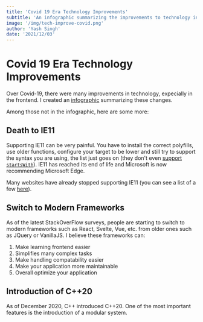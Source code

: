```yaml
---
title: 'Covid 19 Era Technology Improvements'
subtitle: 'An infographic summarizing the improvements to technology in Covid-19'
image: '/img/tech-improve-covid.png'
author: 'Yash Singh'
date: '2021/12/03'
---
```



# Covid 19 Era Technology Improvements

Over Covid-19, there were many improvements in technology, expecially in the frontend. I created an [infographic](/infographic/tech-covid)
summarizing these changes.

Among those not in the infographic, here are some more:

## Death to IE11

Supporting IE11 can be very painful. You have to install the correct polyfills,
use older functions, configure your target to be lower and still try to support
the syntax you are using, the list just goes on (they don't even [support `startsWith`](https://developer.mozilla.org/en-US/docs/Web/JavaScript/Reference/Global_Objects/String/startsWith#browser_compatibility)).
IE11 has reached its end of life and Microsoft is now recommending Microsoft Edge.

Many websites have already stopped supporting IE11 (you can see a list of a few [here](https://death-to-ie11.com/)).

## Switch to Modern Frameworks

As of the latest StackOverFlow surveys, people are starting to switch to modern
frameworks such as React, Svelte, Vue, etc. from older ones such as JQuery or VanillaJS. I believe
these frameworks can:

1. Make learning frontend easier
2. Simplifies many complex tasks
3. Make handling compatability easier
4. Make your application more maintainable
5. Overall optimize your application

## Introduction of C++20

As of December 2020, C++ introduced C++20. One of the most important features
is the introduction of a modular system.
